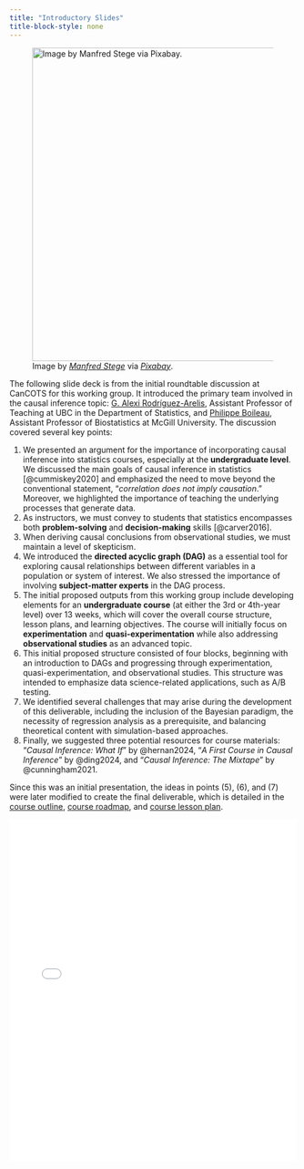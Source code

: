 ```yaml
---
title: "Introductory Slides"
title-block-style: none
---
```


![Image by [*Manfred Stege*](https://pixabay.com/users/manfredsteger-1848497/) via [*Pixabay*](https://pixabay.com/vectors/pixel-cells-lecture-lecture-hall-3976296/).](img/presentation.png){width="550"}

The following slide deck is from the initial roundtable discussion at CanCOTS for this working group. It introduced the primary team involved in the causal inference topic: [G. Alexi Rodríguez-Arelis](https://alexrod.netlify.app/), Assistant Professor of Teaching at UBC in the Department of Statistics, and [Philippe Boileau](https://pboileau.ca/), Assistant Professor of Biostatistics at McGill University. The discussion covered several key points:

1. We presented an argument for the importance of incorporating causal inference into statistics courses, especially at the **undergraduate level**. We discussed the main goals of causal inference in statistics [@cummiskey2020] and emphasized the need to move beyond the conventional statement, "*correlation does not imply causation*." Moreover, we highlighted the importance of teaching the underlying processes that generate data.
2. As instructors, we must convey to students that statistics encompasses both **problem-solving** and **decision-making** skills [@carver2016].
3. When deriving causal conclusions from observational studies, we must maintain a level of skepticism.
4. We introduced the **directed acyclic graph (DAG)** as a essential tool for exploring causal relationships between different variables in a population or system of interest. We also stressed the importance of involving **subject-matter experts** in the DAG process.
5. The initial proposed outputs from this working group include developing elements for an **undergraduate course** (at either the 3rd or 4th-year level) over 13 weeks, which will cover the overall course structure, lesson plans, and learning objectives. The course will initially focus on **experimentation** and **quasi-experimentation** while also addressing **observational studies** as an advanced topic.
6. This initial proposed structure consisted of four blocks, beginning with an introduction to DAGs and progressing through experimentation, quasi-experimentation, and observational studies. This structure was intended to emphasize data science-related applications, such as A/B testing.
7. We identified several challenges that may arise during the development of this deliverable, including the inclusion of the Bayesian paradigm, the necessity of regression analysis as a prerequisite, and balancing theoretical content with simulation-based approaches.
8. Finally, we suggested three potential resources for course materials: “*Causal Inference: What If*” by @hernan2024, “*A First Course in Causal Inference*” by @ding2024, and “*Causal Inference: The Mixtape*” by @cunningham2021.

::: {.callout-important}
Since this was an initial presentation, the ideas in points (5), (6), and (7) were later modified to create the final deliverable, which is detailed in the [course outline](02-course-outline.qmd), [course roadmap](03-course-roadmap.qmd), and [course lesson plan](04-course-lesson-plan.qmd).
:::


<iframe src="slides/slides.html" width="100%" height="600px" style="border: none;"></iframe>